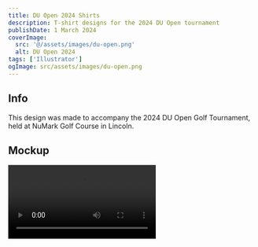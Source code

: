 ```yaml
---
title: DU Open 2024 Shirts
description: T-shirt designs for the 2024 DU Open tournament
publishDate: 1 March 2024
coverImage:
  src: '@/assets/images/du-open.png'
  alt: DU Open 2024
tags: ['Illustrator']
ogImage: src/assets/images/du-open.png
---
```



## Info

This design was made to accompany the 2024 DU Open Golf Tournament, held at NuMark Golf Course in Lincoln.

## Mockup

<Video src='du-open' />
